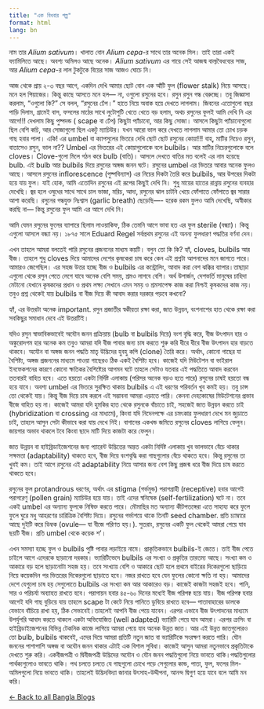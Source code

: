```yaml
---
title: "এক বিধবার গল্প"
format: html
lang: bn
---
```

  
নাম তার *Alium sativum*। খালাত বোন *Alium cepa*-র সাথে তার অনেক মিল। তাই তারা একই ফ্যামিলিতে আছে। অবশ্য অমিলও আছে অনেক। *Alium sativum* এর গায়ে সেই আজন্ম বাল্যবৈধব্যের সাজ, আর *Alium cepa*-র লাল টুকটুকে বিয়ের সাজ আজও ঘোচে নি।

আজ থেকে প্রায় ২-৩ বছর আগে, একদিন দেখি আমার ছোট বোন এক আঁটি ফুল (flower stalk) নিয়ে আসছে। মনে হল পিয়াজের। কিন্তু কাছে আসতে মনে হল— না, ওগুলো রসুনের হবে। রসুন রসুন গন্ধ বেরুচ্ছে। তবু জিজ্ঞাসা করলাম, “ওগুলো কি?” সে বলল, “রসুনের ঢেঁপ।” হাতে নিয়ে অবাক হয়ে দেখতে লাগলাম। জিবনের এতোগুলো বছর পাড়ি দিলাম, গ্রামেই বাস, ফসলের মাঠের সাথে লুটোপুটি খেতে খেতে বড় হলাম, অথচ রসুনের ফুলই আমি দেখি নি এর আগে!!! দেখলাম কিছু পুষ্পদন্ড ( scape বা ঢেঁপ) কিছুটা প্যাঁচানো, আর কিছু সোজা। আসলে কিছুটা প্যাঁচানোগুলো ছিল বেশি কচি, আর সোজাগুলো ছিল একটু ম্যাচিউর। যখন আরো ভাল করে দেখতে লাগলাম আমার তো চোখ চড়ক গাছ হবার পালা। একি! এর umbel বা ক্যাপসুলের ভিতরে দেখি ছোট ছোট রসুনের কোয়া!!! বাহ্, মাটির নিচেও রসুন, বাতাসেও রসুন, ভাল না?? Umbel এর ভিতরের এই কোয়াগুলোকে বলে bulbils। আর মাটির নিচেরগুলোকে বলে cloves। Clove-গুলো মিলে গঠন করে bulb (বাতি)। আসলে দেখতে বাতির মত বলেই এর নাম হয়েছে bulb. এই bulb আর bulbils দিয়ে রসুনের অঙ্গজ জনন ঘটে। রসুনের umbel এর ভিতরে আবার অনেক ফুলও আছে। আসলে রসুনের inflorescence (পুষ্পবিন্যাস) এর নিচের দিকটা তৈরি করে bulbils, আর উপরের দিকটা হয়ে যায় ফুল। যাই হোক, আমি এতোদিন রসুনের এই রূপের কিছুই দেখি নি। শুধু মায়ের হাতের রান্নায় রসুনের ব্যবহার দেখেছি। জ্বর হলে ওষুধের সাথে সাথে চাল ভাজা, মরিচ, আদা, রসুনের ঝাল চাটনি খেয়ে ফোঁপাতে ফোঁপাতে জ্বর সারার আশা করেছি। রসুনের গন্ধযুক্ত নিঃশ্বাস (garlic breath) ছেড়েছি—- হরেক রকম ফুলও আমি দেখেছি, অস্বীকার করছি না— কিন্তু রসুনের ফুল আমি এর আগে দেখি নি।

আমি যেমন রসুনের ফুলের ব্যাপারে ছিলাম লাওয়াকিফ, ঠিক তেমনি আগে ভাবা হত এর ফুল sterile (বন্ধ্যা)। কিন্তু এগুলো আসলে বন্ধ্যা নয়। ১৮৭৫ সালে Eduard Regel সর্বপ্রথম রসুনের এই অনন্য ফুলধারণ পদ্ধতির বর্ণনা দেন।

এখন তাহলে আমরা বলতেই পারি রসুনের প্রজননের মাধ্যম কয়টি। বলুন তো কি কি? হ্যাঁ, cloves, bulbils আর বীজ। তাহলে শুধু cloves দিয়ে আমাদের দেশের কৃষকেরা চাষ করে কেন এই প্রশ্নটা আপনাদের মনে জাগতে পারে। আমারও জেগেছিল। এর সহজ উত্তর হচ্ছে বীজ ও bulbils এর কন্ট্রোলিং, আবাদ করা বেশ ঝক্কির ব্যাপার।তাছাড়া এগুলো থেকে রসুন পেতে লেগে যাবে অনেক বেশি সময়, শ্রমও লাগবে বেশি। অর্থ উপার্জন, দেশভর্তি মানুষের চাহিদা মেটানো যেখানে কৃষকদের প্রধান ও প্রথম লক্ষ্য সেখানে এমন সময় ও শ্রমসাপেক্ষ কাজ করা নিশ্চই কৃষকদের কাজ নয়। তবুও প্রশ্ন থেকেই যায় bulbils বা বীজ দিয়ে কী আবাদ করার দরকার পড়বে কখনো?

হ্যাঁ, এর উত্তরটা অনেক important. রসুন প্রজাতীর স্বকীয়তা রক্ষা করা, জাত উন্নয়ন, বংশনাশের হাত থেকে রক্ষা করা সবকিছুর সমাধান দেবে এই উত্তরটিই।

যদিও রসুন স্বাভাবিকভাবেই অযৌন জনন প্রক্রিয়ায় (bulb বা bulbils দিয়ে) বংশ বৃদ্ধি করে, বীজ উৎপাদন হার ও অঙ্কুরোদগম হার অনেক কম তবুও আমরা যদি বীজ পাবার জন্য চাষ করতে শুরু করি ধীরে ধীরে বীজ উৎপাদন হার বাড়তে থাকবে। অযৌন বা অঙ্গজ জনন পদ্ধতি মাতৃ উদ্ভিদের হুবহু কপি (clone) তৈরি করে। অর্থাৎ, কোনো গাছের যা বৈশিষ্ট্য, অঙ্গজ প্রজননের মাধ্যমে পাওয়া গাছেরও ঠিক একই বৈশিষ্ট্য হবে। কাজেই যদি মিউটেশন বা ভাইরাল ইনফেকশনের কারণে কোনো ক্ষতিকর বৈশিষ্ট্যের আগমন ঘটে তাহলে সেটাও যতবার এই পদ্ধতিতে আবাদ করবেন ততবারই বাহিত হবে। এতে হয়তো একটা নির্দিষ্ট এলাকায় (পরিসর অনেক বড়ও হতে পারে) রসুনের চাষই হয়তো বন্ধ হয়ে যাবে। অবশ্য umbel এর ভিতরে সুরক্ষিত থাকায় bulbils এ এই ধরণের পরিবর্তন খুব কমই হয়। তবু চান্স তো থেকেই যায়। কিন্তু বীজ দিয়ে চাষ করলে এই সম্ভাবনা আমরা এড়াতে পারি। কেননা দেহকোষের মিউটেশনের প্রভাব বীজে বাহিত হয় না। কাজেই আমরা যদি হুমকির হাত থেকে রসুনকে বাঁচাতে চাই, সহজেই জাত উন্নয়ন করতে চাই (hybridization বা crossing এর মাধ্যমে), কিংবা যদি নিদেনপক্ষে এর চমৎকার ফুলধারণ দেখে মন জুড়াতে চাই, তাহলে আসুন সেটা কীভাবে করা যায় দেখে নিই। বাগানের একখন্ড জমিতে রসুনের cloves লাগিয়ে ফেলুন। জায়গার অভাব থাকলে টবে কিংবা ছাদে মাটি দিয়ে কাজটা করে ফেলুন।

জাত উন্নয়ন বা হাইব্রিডাইজেশনের জন্য প্যারেন্ট উদ্ভিতের অন্তত একটা নির্দিষ্ট এলাকায় খুব ভালভাবে বেঁচে থাকার সক্ষমতা (adaptability) থাকতে হবে, বীজ দিয়ে বংশবৃদ্ধি করা গাছগুলোর বেঁচে থাকতে হবে। কিন্তু রসুনের তা খুবই কম। তাই আগে রসুনের এই adaptability নিয়ে আসার জন্য বেশ কিছু প্রজন্ম ধরে বীজ দিয়ে চাষ করতে থাকতে হবে।

রসুনের ফুল protandrous ধরণের, অর্থাৎ এর stigma (গর্ভমুন্ড) পরাগগ্রাহী (receptive) হবার আগেই পরাগরেণু (pollen grain) ম্যাচিউর হয়ে যায়। তাই এদের স্বনিষেক (self-fertilization) ঘটে না। তবে একই umbel এর অন্যান্য ফুলকে নিষিক্ত করতে পারে। মৌমাছির মত অন্যান্য কীটপতঙ্গেরা এতে সাহায্য করে ফুলে ফুলে ঘুরে মধু আহরণের চারিত্রিক বৈশিষ্ট্য দিয়ে। রসুনের গর্ভাশয়ে থাকে তিনটি seed chamber. প্রতি চ্যাম্বারে আছে দুইটি করে ডিম্বক (ovule— যা বীজে পরিণত হয়।). সুতরাং, রসুনের একটি ফুল থেকেই আমরা পেয়ে যাব ছয়টি বীজ। প্রতি umbel থেকে কয়েক শ’।

এখন সমস্যা হচ্ছে ফুল ও bulbils পুষ্টি পাবার লড়াইয়ে নামে। প্রাকৃতিকভাবে bulbils-ই জেতে। তাই বীজ পেতে চাইলে আগে এদেরকে ছাড়ানো দরকার। ভ্যারিটিভেদে bulbils এর সংখ্যা ও প্রকৃতির তারতম্য আছে। সংখ্যা কম ও আকারে বড় হলে ছাড়ানোটা সহজ হয়। তবে সংখ্যায় বেশি ও আকারে ছোট হলে প্রথমে বাইরের দিকেরগুলো ছাড়িয়ে নিয়ে কয়েকদিন পর ভিতরের দিকেরগুলো ছাড়াতে হবে। নজর রাখতে হবে যেন ফুলের কোনো ক্ষতি না হয়। আমাদের দেশে যেগুলো চাষ হয় সেগুলোতে bulbils এর সংখ্যা কম আর আকারেও বড়। কাজেই কাজটা সহজই হবে। পানি, সার ও পরিচর্যা অব্যাহত রাখতে হবে। পরাগায়ন হবার ৪৫-৬০ দিনের মধ্যেই বীজ পরিপক্ব হয়ে যায়। বীজ পরিপক্ব হবার আগেই যদি গাছ বুড়িয়ে যায় তাহলে scape টা কেটে নিয়ে পানিতে ডুবিয়ে রাখতে হবে— পাতাবাহারের ডালকে যেভাবে বাঁচিয়ে রাখা হয়, ঠিক সেভাবেই।তাহলেই আপনি বীজ পেয়ে যাবেন। এরপর এভাবে বীজ উৎপাদনের মাধ্যমে উপর্যুপরি আবাদ করতে থাকলে একটা অভিযোজিত (well adapted) ভ্যারিটি পেয়ে যাব আমরা। এরপর ক্রসিং বা হাইব্রিডাইজেশনের বিভিন্ন টেকনিক কাজে লাগিয়ে আমরা পেয়ে যাব অনেক উন্নত জাত। আর এই উন্নত জাতগুলোরও তো bulb, bulbils থাকবেই, এদের দিয়ে আমরা প্রতিটি নতুন জাত বা ভ্যারিটিকে সংরক্ষণ করতে পারি। যৌন জননের পাশাপাশি অঙ্গজ বা অযৌন জনন থাকার এটাই এক বিশাল সুবিধা। কাজেই আসুন আমরা নতুনভাবে প্রকৃতিটাকে দেখতে শুরু করি। একবীজপত্রী ও দ্বিবীজপত্রী উদ্ভিদের অযৌন ও যৌন জনন পদ্ধতিগুলো নিয়ে ভাবতে থাকি।পদ্ধতিগুলোর পার্থক্যগুলোও ভাবতে থাকি। পথ চলতে চলতে যে গাছগুলো চোখে পড়ে সেগুলোর কান্ড, পাতা, ফুল, ফলের মিল-অমিলগুলো নিয়ে ভাবতে থাকি। তাহলেই উদ্ভিদবিদ্যা জানার উৎসাহ-উদ্দীপনা, আনন্দ দ্বিগুণ হয়ে যাবে বলে আমি মন করি।

[← Back to all Bangla Blogs](index.qmd)
